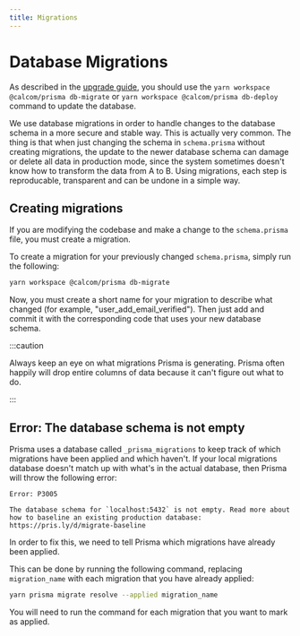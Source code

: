 ```yaml
---
title: Migrations
---
```


# Database Migrations

As described in the [upgrade guide](https://docs.cal.com/self-hosting/upgrade), you should use the `yarn workspace @calcom/prisma db-migrate` or `yarn workspace @calcom/prisma db-deploy` command to update the database.

We use database migrations in order to handle changes to the database schema in a more secure and stable way. This is actually very common. The thing is that when just changing the schema in `schema.prisma` without creating migrations, the update to the newer database schema can damage or delete all data in production mode, since the system sometimes doesn't know how to transform the data from A to B. Using migrations, each step is reproducable, transparent and can be undone in a simple way.

## Creating migrations

If you are modifying the codebase and make a change to the `schema.prisma` file, you must create a migration.

To create a migration for your previously changed `schema.prisma`, simply run the following:

```sh
yarn workspace @calcom/prisma db-migrate
```

Now, you must create a short name for your migration to describe what changed (for example, "user_add_email_verified"). Then just add and commit it with the corresponding code that uses your new database schema.

:::caution

Always keep an eye on what migrations Prisma is generating. Prisma often happily will drop entire columns of data because it can't figure out what to do.

:::

## Error: The database schema is not empty

Prisma uses a database called `_prisma_migrations` to keep track of which migrations have been applied and which haven't. If your local migrations database doesn't match up with what's in the actual database, then Prisma will throw the following error:

```text
Error: P3005

The database schema for `localhost:5432` is not empty. Read more about how to baseline an existing production database: https://pris.ly/d/migrate-baseline
```

In order to fix this, we need to tell Prisma which migrations have already been applied.

This can be done by running the following command, replacing `migration_name` with each migration that you have already applied:

```sh
yarn prisma migrate resolve --applied migration_name
```

You will need to run the command for each migration that you want to mark as applied.
